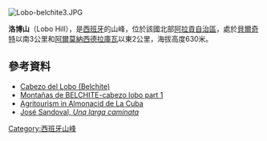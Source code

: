 [[Image:Lobo-belchite3.JPG|right]]
{{Coord|41|16|24|N|0|45|58|W|display=title}}

'''洛博山'''（Lobo Hill），是[[西班牙|西班牙]]的山峰，位於該國北部[[阿拉貢自治區|阿拉貢自治區]]，處於[[貝爾奇特|貝爾奇特]]以南3公里和[[阿爾莫納西德拉庫瓦|阿爾莫納西德拉庫瓦]]以東2公里，海拔高度630米。

==參考資料==
* [http://www.youtube.com/watch?v=6v-AcxnFlQI Cabezo del Lobo (Belchite)] {{Wayback|url=http://www.youtube.com/watch?v=6v-AcxnFlQI |date=20171108202759 }} 
* [http://www.youtube.com/watch?v=d78H-rqFKZ8 Montañas de BELCHITE-cabezo lobo part 1] {{Wayback|url=http://www.youtube.com/watch?v=d78H-rqFKZ8 |date=20160603152450 }} 
* [http://www.toprural.com/Casa-rural-alquiler-%C3%ADntegro/Casa-Trebedes_29433_f.html Agritourism in Almonacid de La Cuba] {{Wayback|url=http://www.toprural.com/Casa-rural-alquiler-%C3%ADntegro/Casa-Trebedes_29433_f.html |date=20160303225156 }}
*[http://www.unidadcivicaporlarepublica.es/libros/Larga_caminata.pdf José Sandoval, ''Una larga caminata''] {{Wayback|url=http://www.unidadcivicaporlarepublica.es/libros/Larga_caminata.pdf |date=20200205225346 }}

{{Spain-geo-stub}}
[[Category:西班牙山峰|Category:西班牙山峰]]